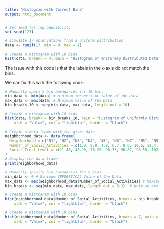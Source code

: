 ```yaml
---
title: "Histogram with Correct Bins"
output: html_document
---
```


```r
# Set seed for reproducibility
set.seed(123)

# Simulate 17 observations from a uniform distribution
data <- runif(17, min = 0, max = 1)
```

```r
# Create a histogram with 10 bins
hist(data, breaks = 4, main = "Histogram of Uniformly Distributed Data", xlab = "Value", col = "lightblue", border = "black")
```

The issue with this code is that the labels in the x-axis do not match the bins.

We can fix this with the following code:


```r
# Manually specify bin boundaries for 10 bins
min_data <- min(data) # Minimum THEORETICAL Value of the Data
max_data <- max(data) # Minimum Value of the Data
bin_breaks_10 <- seq(min_data, max_data, length.out = 10)

# Create a histogram with 10 bins
hist(data, breaks = bin_breaks_10, main = "Histogram of Uniformly Distributed Data", 
    xlab = "Value", col = "lightblue", border = "black")
```

```r
# Create a data frame with the given data
neighborhood_data <- data.frame(
  Neighborhood = c("N1", "N2", "N3", "N4", "N5", "N6", "N7", "N8", "N9", "N10", "N11"),
  Number_of_Social_Activities = c(1.0, 2.9, 4.8, 6.7, 8.6, 10.5, 12.4, 14.3, 16.2, 18.1, 20.0),
  Social_Trust_Level = c(21.48, 48.90, 76.20, 96.73, 96.87, 98.58, 102.14, 85.35, 59.21, 37.10, 0)
)
# Display the data frame
print(neighborhood_data)

```


```r
# Manually specify bin boundaries for 5 bins
min_data <- 0 # Minimum THEORETICAL Value of the Data
max_data <- max(neighborhood_data$Number_of_Social_Activities) # Maximum Value of the Data
bin_breaks <- seq(min_data, max_data, length.out = 5+1)  # Note we are doing: `(NUMBER OF BINS) + 1` as the `length.out` option. Essentially, we are creating a sequence (list) of breaks in the histogram (5 bins require unique 6 values for the limits [a,b] of the intervals).

# Create a histogram with 10 bins
hist(neighborhood_data$Number_of_Social_Activities, breaks = bin_breaks, main = "Histogram",
    xlab = "Value", col = "lightblue", border = "black")
```

```r

# Create a histogram with 10 bins
hist(neighborhood_data$Number_of_Social_Activities, breaks = 7, main = "Histogram", 
    xlab = "Value", col = "lightblue", border = "black")
```